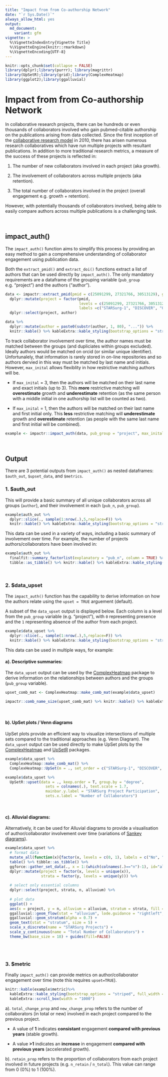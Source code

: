 ```yaml
---
title: "Impact from from Co-authorship Network"
date: "`r Sys.Date()`"
always_allow_html: yes
output:
  md_document:
    variant: gfm
vignette: >
  %\VignetteIndexEntry{Vignette Title}
  %\VignetteEngine{knitr::rmarkdown}
  %\VignetteEncoding{UTF-8}
---
```

```r
knitr::opts_chunk$set(collapse = FALSE)
library(dplyr);library(purrr); library(magrittr)
library(UpSetR);library(grid);library(ComplexHeatmap)
library(ggplot2);library(ggalluvial)
```

# **Impact from from Co-authorship Network**
In collaborative research projects, there can be hundreds or even thousands of collaborators involved who gain pubmed-citable authorship on the publications arising from data collected. Since the first inception of the [collaborative research model](https://www.bmj.com/content/345/bmj.e5084) in 2010, there has arisen numerous research collaboratives which have run multiple projects with resultant publications. In addition to more traditional research metrics, a measure of the success of these projects is reflected in:

  1. The number of new collaborators involved in each project (aka growth). 

  2. The involvement of collaborators across multiple projects (aka retention).
  
  3. The total number of collaborators involved in the project (overall engagement e.g. growth + retention).
  
However, with potentially thousands of collaborators involved, being able to easily compare authors across multiple publications is a challenging task.

&nbsp;

## **impact_auth()**
The `impact_auth()` function aims to simplify this process by providing an easy method to gain a comprehensive understanding of collaborator engagement using publication data.

Both the `extract_pmid()` and `extract_doi()` functions extract a list of authors that can be used directly by `impact_auth()`. The only mandatory requirements are a dataframe of the grouping variable (`pub_group` e.g. "project") and the authors ("author").

```r
data <- impactr::extract_pmid(pmid = c(25091299, 27321766, 30513129), get_auth = TRUE) %>%
  dplyr::mutate(project = factor(pmid,
                                 levels = c(25091299, 27321766, 30513129),
                                 labels =c("STARSurg-1", "DISCOVER", "OAKS-1"))) %>%
  dplyr::select(project, author)
```

```r
data %>%
  dplyr::mutate(author = paste0(substr(author, 1, 80), "...")) %>%
  knitr::kable() %>% kableExtra::kable_styling(bootstrap_options = "striped", full_width = F)
```

To track collaborator involvement over time, the author names must be matched between the groups (and dupliciates within groups excluded). Ideally authors would be matched on orcid (or similar unique identifier). Unfortunalely, that information is rarely stored in on-line repositories and so authors dervied in this way must be matched by last name and initials. However, `max_inital` allows flexiblity in how restrictive matching authors will be.

 - If `max_inital` = 3, then the authors will be matched on their last name and exact initials (up to 3). This **more** restrictive matching will **overestimate** growth and **underestimate** retention (as the same person with a middle initial in one authorship list will be counted as two).

 - If `max_inital` = 1, then the authors will be matched on their last name and first initial only. This **less** restrictive matching will **underestimate** growth and **overestimate** retention (as people with the same last name and first initial will be combined).
 
```r
example <- impactr::impact_auth(data, pub_group = "project", max_inital = 1, upset = TRUE, metric = TRUE)
```

&nbsp;

## **Output**
There are 3 potential outputs from `impact_auth()` as nested dataframes: `$auth_out`, `$upset_data`, and `$metrics`.

### **1. $auth_out**
This will provide a basic summary of all unique collaborators across all groups (`author`), and their involvement in each (`pub_n`, `pub_group`). 

```r
example$auth_out %>%
  dplyr::slice(., sample(1:nrow(.),5,replace=F)) %>%
  knitr::kable() %>% kableExtra::kable_styling(bootstrap_options = "striped", full_width = F)
```

This data can be used in a variety of ways, including a basic summary of involvement over time. For example, the number of projects authors/collaborators have been involved in:

```r
example$auth_out %>%
  finalfit::summary_factorlist(explanatory = "pub_n", column = TRUE) %>%
  tibble::as_tibble() %>% knitr::kable() %>% kableExtra::kable_styling(bootstrap_options = "striped", full_width = F)
```

&nbsp;

### **2. $data_upset**
The `impact_auth()` function has the capability to derive information on how the authors relate using the `upset = TRUE` arguement (default).

A subset of the `data_upset` output is displayed below. Each column is a level from the `pub_group` variable (e.g. "project"), with `0` representing presence and the `1` representing absence of the author from each project.

```r
example$data_upset %>%
  dplyr::slice(., sample(1:nrow(.),5,replace=F)) %>%
  knitr::kable() %>% kableExtra::kable_styling(bootstrap_options = "striped", full_width = F)
```

This data can be used in multiple ways, for example:

#### a). Descriptive summaries:
The `data_upset` output can be used by the [ComplexHeatmap](https://github.com/jokergoo/ComplexHeatmap) package to derive information on the relationships between authors and the groups (`pub_group` variable).

```r
upset_comb_mat <- ComplexHeatmap::make_comb_mat(example$data_upset)

impactr::comb_name_size(upset_comb_mat) %>% knitr::kable() %>% kableExtra::kable_styling(bootstrap_options = "striped", full_width = F)
```

&nbsp;

#### b). UpSet plots / Venn diagrams 
UpSet plots provide an efficient way to visualize intersections of multiple sets compared to the traditional approaches (e.g. Venn Diagram). The `data_upset` output can be used directly to make UpSet plots by the [ComplexHeatmap](https://github.com/jokergoo/ComplexHeatmap) and [UpSetR](https://github.com/hms-dbmi/UpSetR) packages.

```r
example$data_upset %>%
  ComplexHeatmap::make_comb_mat() %>%
  ComplexHeatmap::UpSet(m = ., set_order = c("STARSurg-1", "DISCOVER", "OAKS-1"))

example$data_upset %>%
  UpSetR::upset(data = ., keep.order = T, group.by = "degree",
                  sets = colnames(.), text.scale = 1.7,
                  mainbar.y.label = "STARSurg Project Participation",
                  sets.x.label = "Number of Collaborators")
```

&nbsp;

#### c). Alluvial diagrams:
Alternatively, it can be used for Alluvial diagrams to provide a visualisation of author/collaborator involvement over time (variations of [Sankey diagrams](https://datavizcatalogue.com/methods/sankey_diagram.html)).

```r
example$data_upset %>%
  # format data
  mutate_all(function(x){factor(x, levels = c(0, 1), labels = c("No", "Yes"))}) %>%
  table() %>% tibble::as_tibble() %>%
  ggforce::gather_set_data(., x = 1:(which(colnames(.)=="n")-1), id="alluvium") %>%
  dplyr::mutate(project = factor(x, levels = unique(x)),
                strata = factor(y, levels = unique(y))) %>%
  
  # select only essential columns
  dplyr::select(project, strata, n, alluvium) %>%
  
  # plot data
  ggplot() +
  aes(x = project, y = n, alluvium = alluvium, stratum = strata, fill = strata, label = strata) +
  ggalluvial::geom_flow(stat = "alluvium", lode.guidance = "rightleft", aes.flow = "backward", color = "black") +
  ggalluvial::geom_stratum(alpha = 0.7) +
  geom_text(stat = "stratum", size = 5) +
  scale_x_discrete(name = "STARSurg Projects") +
  scale_y_continuous(name = "Total Number of Collaborators") +
  theme_bw(base_size = 18) + guides(fill=FALSE)
  
```

&nbsp;

### **3. $metric**
Finally `impact_auth()` can provide metrics on author/collaborator engagement over time (note this requires `upset=TRUE`). 

```r
knitr::kable(example$metric)%>% 
  kableExtra::kable_styling(bootstrap_options = "striped", full_width = F) %>% 
  kableExtra::scroll_box(width = "1000")
```

 a). `total_change_prop` and `new_change_prop` refers to the number of collaborators (in total or new) involved in each project compared to the previous project.

 - A value of **1** indicates **consistant** engagement **compared with previous years** (stable growth).
    
 - A value **>1** indicates an **increase** in engagement **compared with previous years** (accelerated growth).
    
 b). `retain_prop` refers to the proportion of collaborators from each project involved in future projects (e.g. `n_retain` / `n_total`). This value can range from 0 (0%) to 1 (100%).
 
&nbsp;
